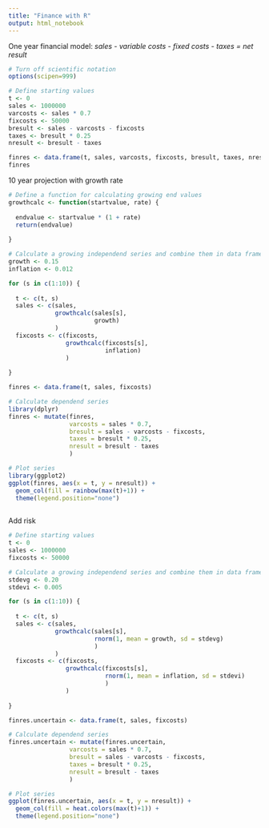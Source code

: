 ```yaml
---
title: "Finance with R"
output: html_notebook
---
```


One year financial model: *sales - variable costs - fixed costs - taxes = net result*

```r
# Turn off scientific notation
options(scipen=999)

# Define starting values
t <- 0
sales <- 1000000
varcosts <- sales * 0.7
fixcosts <- 50000
bresult <- sales - varcosts - fixcosts
taxes <- bresult * 0.25
nresult <- bresult - taxes

finres <- data.frame(t, sales, varcosts, fixcosts, bresult, taxes, nresult)
finres
```

10 year projection with growth rate
```r
# Define a function for calculating growing end values
growthcalc <- function(startvalue, rate) {
  
  endvalue <- startvalue * (1 + rate)
  return(endvalue)
  
}

# Calculate a growing independend series and combine them in data frame
growth <- 0.15
inflation <- 0.012

for (s in c(1:10)) {
  
  t <- c(t, s)
  sales <- c(sales,
             growthcalc(sales[s],
                        growth)
             )
  fixcosts <- c(fixcosts,
                growthcalc(fixcosts[s],
                           inflation)
                )
  
}

finres <- data.frame(t, sales, fixcosts)

# Calculate dependend series
library(dplyr)
finres <- mutate(finres,
                 varcosts = sales * 0.7,
                 bresult = sales - varcosts - fixcosts,
                 taxes = bresult * 0.25,
                 nresult = bresult - taxes
                 )

# Plot series
library(ggplot2)
ggplot(finres, aes(x = t, y = nresult)) +
  geom_col(fill = rainbow(max(t)+1)) +
  theme(legend.position="none")
  
```

Add risk
```r
# Define starting values
t <- 0
sales <- 1000000
fixcosts <- 50000

# Calculate a growing independend series and combine them in data frame with uncertainty
stdevg <- 0.20
stdevi <- 0.005

for (s in c(1:10)) {
  
  t <- c(t, s)
  sales <- c(sales,
             growthcalc(sales[s],
                        rnorm(1, mean = growth, sd = stdevg)
                        )
             )
  fixcosts <- c(fixcosts,
                growthcalc(fixcosts[s],
                           rnorm(1, mean = inflation, sd = stdevi)
                           )
                )
  
}

finres.uncertain <- data.frame(t, sales, fixcosts)

# Calculate dependend series
finres.uncertain <- mutate(finres.uncertain,
                 varcosts = sales * 0.7,
                 bresult = sales - varcosts - fixcosts,
                 taxes = bresult * 0.25,
                 nresult = bresult - taxes
                 )

# Plot series
ggplot(finres.uncertain, aes(x = t, y = nresult)) +
  geom_col(fill = heat.colors(max(t)+1)) +
  theme(legend.position="none")

```

